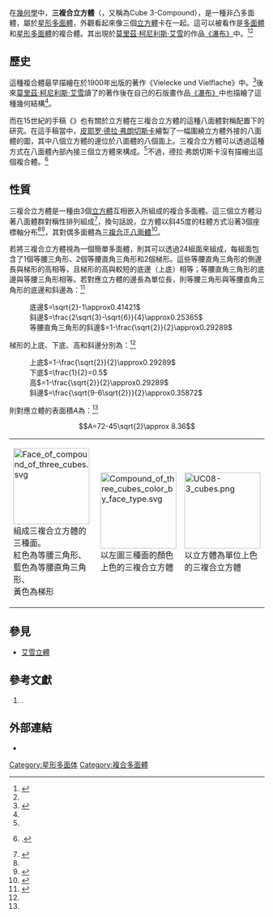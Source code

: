 {{Polyhedronbox
| name = 三複合立方體
| polyhedron = 三複合立方體
| imagename = UC08-3 cubes.png
| rotating = UC08-3 cubes.png
| rinfo = (點選檢視旋轉模型)
| Type = 複合正多面體
| Face = 18
| Edge = 36
| Vertice = 24
| Compound_count=3
| Compound_type=3個[[正六面體|正六面體]]
| Face_type = 18個正方形
| Symmetry_group = 八面體群 (''O''<sub>h</sub>)
| Rotation_group = 
| Index_references = UC<sub>8</sub>
| dual = [[三複合正八面體|三複合正八面體]]
}}
在[[幾何學|幾何學]]中，'''三複合立方體'''（{{lang-en|Compound of three cubes}}，又稱為Cube 3-Compound），是一種非凸多面體，屬於[[星形多面體|星形多面體]]，外觀看起來像三個[[立方體|立方體]]卡在一起。這可以被看作是[[多面體|多面體]]和[[星形多面體|星形多面體]]的複合體。其出現於[[莫里茲·柯尼利斯·艾雪|莫里茲·柯尼利斯·艾雪]]的作品[[瀑布_(石版畫)|《瀑布》]]中。<ref>{{citation
  |url=http://repositorio.utfpr.edu.br/jspui/bitstream/1/3847/1/CT_PROFMAT_M_Silva%2c%20Ederson%20Marcelino%20da_2018.pdf
  |title=Poliedros de Arquimedes, Catalan, Kepler-Poinsot, Platão e o Sólido de Escher: contribuições para o ensino e aprendizagem de poliedros
  |author=Silva, Ederson Marcelino da and others
  |year=2018
  |publisher=Universidade Tecnológica Federal do Paraná | page=p.59}}</ref><ref name="Mattsson 2006"/>

== 歷史 ==
這種複合體最早描繪在{{link-wd|Q23583137}}於1900年出版的著作《Vielecke und Vielflache》中。<ref name="bruckner">{{citation|first=Max|last=Brückner|title=Vielecke und Vielflache, Theorie und Geschichte|location=Leipzig|publisher=B.G. Teubner|year=1900|at=[https://archive.org/details/vieleckeundvielf00bruoft/page/n259 Plate 23]}}</ref>後來[[莫里茲·柯尼利斯·艾雪|莫里茲·柯尼利斯·艾雪]]讀了{{link-wd|Q23583137}}的著作後在自己的石版畫作品[[瀑布_(石版畫)|《瀑布》]]中也描繪了這種幾何結構<ref name=h19/>。

而在15世紀的手稿《{{link-wd|Q3704155}}》也有關於立方體在三複合立方體的這種八面體對稱配置下的研究。在這手稿當中，[[皮耶罗·德拉·弗朗切斯卡|皮耶罗·德拉·弗朗切斯卡]]繪製了一幅圍繞立方體外接的八面體的圖，其中八個立方體的邊位於八面體的八個面上。三複合立方體可以透過這種方式在八面體內部內接三個立方體來構成。<ref name="zefiro2010compound"/>不過，德拉·弗朗切斯卡沒有描繪出這個複合體。<ref name=h98>{{citation|url=http://www.georgehart.com/virtual-polyhedra/piero.html|last=Hart|first=George W.|contribution=Piero della Francesca's Polyhedra|title=Virtual Polyhedra|year=1998|accessdate=2021-09-04|archive-date=2017-11-26|archive-url=https://web.archive.org/web/20171126064511/http://www.georgehart.com/virtual-polyhedra/piero.html|dead-url=no}}.</ref>
{{multiple image|total_width=540|align=center|image1=Piero della Francesca - Libellus de quinque corporibus regularibus - p41b (cropped).jpg|caption1=手稿《{{link-wd|Q3704155}}》描繪之位於八面體中的立方體|image2=Piero Libellus - Cube dans octaèdre.jpg|caption2=另一個角度觀察八面體中的立方體}}

== 性質 ==
三複合立方體是一種由3個[[立方體|立方體]]互相嵌入所組成的複合多面體。這三個立方體沿著八面體群對稱性排列組成<ref name=h19>{{citation|contribution=Max Brücknerʼs Wunderkammer of Paper Polyhedra|last=Hart|first=George W.|title=Bridges 2019 Conference Proceedings|url=http://archive.bridgesmathart.org/2019/bridges2019-59.pdf|pages=59–66|accessdate=2021-09-04|archive-date=2022-01-21|archive-url=https://web.archive.org/web/20220121002229/https://archive.bridgesmathart.org/2019/bridges2019-59.pdf|dead-url=no}}</ref>，換句話說，立方體以斜45度的柱體方式沿著3個座標軸分布<ref name=h19/><ref name="Mattsson 2006">{{cite journal
|author = Mattsson, Ken and Ham, Frank and Iaccarino, Gianluca
|journal = Annual Research Briefs 2006
|url = https://www.researchgate.net/publication/240644012_Ecien_t_wave_propagation_on_complex_domains
|publisher = Center for Turbulence Research
|year = 2006
|pages = 223-233,
|title = Ecien t wave propagation on complex domains
|access-date = 2021-09-04
|archive-date = 2021-09-04
|archive-url = https://web.archive.org/web/20210904155013/https://www.researchgate.net/publication/240644012_Ecien_t_wave_propagation_on_complex_domains
|dead-url = no
}}</ref>，其對偶多面體為[[三複合正八面體|三複合正八面體]]<ref name="zefiro2010compound">{{Cite journal
  |title=The compound of three octahedra and a remarkable compound of three square dipyramids, the Escher's solid
  |author=Zefiro, Livio
  |journal=Visual Mathematics
  |number=47
  |year=2010
  |url=http://www.mi.sanu.ac.rs/vismath/zefiro2010sept/_Escher%27s_solid.htm
  |publisher=Mathematical Institute SASA
  |access-date=2021-09-04
  |archive-date=2018-10-09
  |archive-url=https://web.archive.org/web/20181009183543/http://www.mi.sanu.ac.rs/vismath/zefiro2010sept/_Escher%27s_solid.htm
  |dead-url=no
  }}</ref>。

若將三複合立方體視為一個簡單多面體，則其可以透過24組面來組成，每組面包含了1個等腰三角形、2個等腰直角三角形和2個梯形。這些等腰直角三角形的側邊長與梯形的高相等，且梯形的高與較短的底邊（上底）相等；等腰直角三角形的底邊與等腰三角形相等。若對應立方體的邊長為單位長，則等腰三角形與等腰直角三角形的底邊和斜邊為：<ref name="mw">{{cite mathworld|urlname=Cube3-Compound|title=Cube 3-Compound}}</ref>
:底邊<math>=\sqrt{2}-1\approx0.41421</math>
:斜邊<math>=\frac{2\sqrt{3}-\sqrt{6}}{4}\approx0.25365</math>
:等腰直角三角形的斜邊<math>=1-\frac{\sqrt{2}}{2}\approx0.29289</math>
梯形的上底、下底、高和斜邊分別為：<ref name="mw"/>
:上底<math>=1-\frac{\sqrt{2}}{2}\approx0.29289</math>
:下底<math>=\frac{1}{2}=0.5</math>
:高<math>=1-\frac{\sqrt{2}}{2}\approx0.29289</math>
:斜邊<math>=\frac{\sqrt{9-6\sqrt{2}}}{2}\approx0.35872</math>
則對應立體的表面積<math>A</math>為：<ref name="mw"/>
:<math>A=72-45\sqrt{2}\approx 8.36</math>
{|class=wikitable
|[[File:Face_of_compound_of_three_cubes.svg|x150px]]<br/>組成三複合立方體的三種面。<br/>紅色為等腰三角形、藍色為等腰直角三角形、<br/>黃色為梯形
|[[File:Compound_of_three_cubes_color_by_face_type.svg|x150px]]<br/>以左圖三種面的顏色<br/>上色的三複合立方體
|[[File:UC08-3_cubes.png|x150px]]<br/>以立方體為單位上色<br/>的三複合立方體
|}

== 參見 ==
*[[艾雪立體|艾雪立體]]

== 參考文獻 ==
{{refbegin|2}}
#{{citation|first=John|last=Skilling|title=Uniform Compounds of Uniform Polyhedra|journal=Mathematical Proceedings of the Cambridge Philosophical Society|volume=79|pages=447–457|year=1976|doi=10.1017/S0305004100052440|mr=0397554}}.
{{reflist}}
{{refend}}

== 外部連結 ==
* {{mathworld | urlname = Cube3-Compound | title = 三複合立方體}}

[[Category:星形多面体|Category:星形多面体]]
[[Category:複合多面體|Category:複合多面體]]